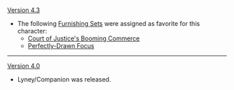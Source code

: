 {{Change History/Header}}
[[Version 4.3]]
* The following [[Furnishing Sets]] were assigned as favorite for this character:
** [[Court of Justice's Booming Commerce]]
** [[Perfectly-Drawn Focus]]

----
[[Version 4.0]]
* Lyney/Companion was released.